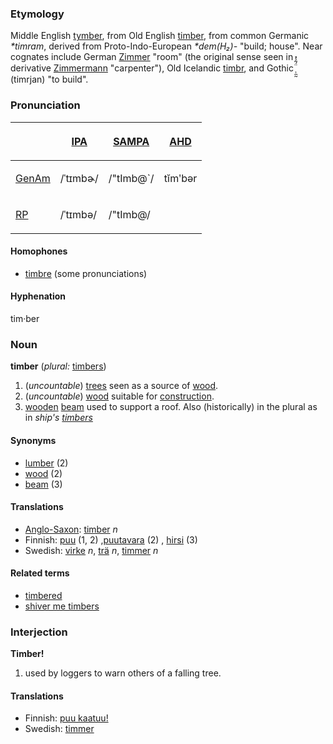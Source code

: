===Etymology===
Middle English [[tymber]], from Old English [[timber]], from common Germanic ''*timram'', derived from Proto-Indo-European ''*dem(H₂)-'' "build; house".  Near cognates include German [[Zimmer]] "room" (the original sense seen in derivative [[Zimmermann]] "carpenter"), Old Icelandic [[timbr]], and Gothic [[̹̼̰̈́͂̾̽]] (timrjan) "to build".  

===Pronunciation===
{| border=1 cellpadding=5
! !! [[w:IPA|IPA]] !! [[w:SAMPA|SAMPA]] !! [[AHD]]
|-
! [[GenAm]]
| /ˈtɪmbɚ/ || /"tImb@`/ || tĭmʹbər
|-
! [[RP]]
| /ˈtɪmbə/ || /"tImb@/ 
|}

====Homophones====
*[[timbre]] (some pronunciations)

====Hyphenation====
tim·ber

===Noun===
'''timber''' (''plural:'' [[timbers]])

# (''uncountable'') [[tree]]s seen as a source of [[wood]].
# (''uncountable'') [[wood]] suitable for [[construction]].
# [[wooden]] [[beam]] used to support a roof. Also (historically) in the plural as in ''ship's [[timbers]]''

====Synonyms====
*[[lumber]] (2)
*[[wood]] (2)
*[[beam]] (3)

==== Translations ====
*[[Anglo-Saxon]]: [[timber]] ''n''
*Finnish: [[puu]] (1, 2) ,[[puutavara]] (2) , [[hirsi]] (3)
*Swedish: [[virke]] ''n'', [[trä]] ''n'', [[timmer]] ''n''

====Related terms====
*[[timbered]]
*[[shiver me timbers]]

===Interjection===
'''Timber!'''

# used by loggers to warn others of a falling tree.

==== Translations ====
*Finnish: [[puu kaatuu!]]
*Swedish: [[timmer]]